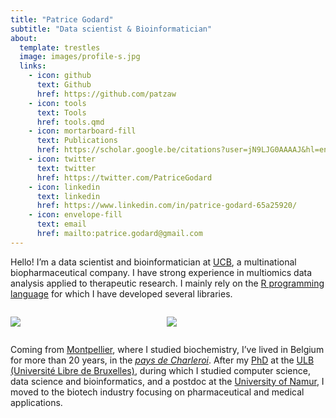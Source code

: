 ```yaml
---
title: "Patrice Godard"
subtitle: "Data scientist & Bioinformatician"
about:
  template: trestles
  image: images/profile-s.jpg
  links:
    - icon: github
      text: Github
      href: https://github.com/patzaw
    - icon: tools
      text: Tools
      href: tools.qmd
    - icon: mortarboard-fill
      text: Publications
      href: https://scholar.google.be/citations?user=jN9LJG0AAAAJ&hl=en
    - icon: twitter
      text: twitter
      href: https://twitter.com/PatriceGodard
    - icon: linkedin
      text: linkedin
      href: https://www.linkedin.com/in/patrice-godard-65a25920/
    - icon: envelope-fill
      text: email
      href: mailto:patrice.godard@gmail.com
---
```


Hello! I'm a data scientist and bioinformatician at [UCB](https://ucb.com), a multinational biopharmaceutical company. I have strong experience in multiomics data analysis applied to therapeutic research. I mainly rely on the [R programming language](https://www.r-project.org/) for which I have developed several libraries.

::: columns
::: {.column style="width:47%; padding-right:2px;"}
![](images/Montpellier-Sainte-Anne-bw-s.jpg)
:::

::: {.column style="width:53%; padding-left:2px;"}
![](images/Charleroi-ville-belgique-tour-bleue-paysafe-bw-s.jpg)
:::
:::

<!-- {height="150"} {height="150"} -->

Coming from [Montpellier](https://www.google.com/maps/place/Montpellier), where I studied biochemistry, I've lived in Belgium for more than 20 years, in the [*pays de Charleroi*](https://www.google.com/maps/place/Pays+Noir). After my [PhD](https://difusion.ulb.ac.be/vufind/Record/ULB-DIPOT:oai:dipot.ulb.ac.be:2013/210856/TOC) at the [ULB (Université Libre de Bruxelles)](https://www.ulb.be/), during which I studied computer science, data science and bioinformatics, and a postdoc at the [University of Namur](https://www.unamur.be/), I moved to the biotech industry focusing on pharmaceutical and medical applications.

